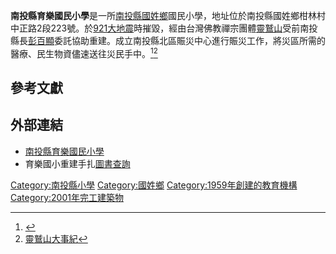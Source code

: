 '''南投縣育樂國民小學'''是一所[[南投縣|南投縣]][[國姓鄉|國姓鄉]]國民小學，地址位於南投縣國姓鄉柑林村中正路2段223號。於[[921大地震|921大地震]]時摧毀，經由台灣佛教禪宗團體[[靈鷲山_(台灣)|靈鷲山]]受前南投縣長[[彭百顯|彭百顯]]委託協助重建。成立南投縣北區賑災中心進行賑災工作，將災區所需的醫療、民生物資儘速送往災民手中。<ref>{{Cite web |url=http://www.093.org.tw/news_in.aspx?siteid=&ver=&usid=&mnuid=1385&modid=54&mode=&nid=6846&noframe= |title=愛心撫平十年地震殤　建校興學百年教育長 |access-date=2016-11-21 |archive-date=2019-11-28 |archive-url=https://web.archive.org/web/20191128180459/https://www.093.org.tw/news_in.aspx?siteid=&ver=&usid=&mnuid=1385&modid=54&mode=&nid=6846&noframe= |dead-url=no }}</ref><ref>[http://www.093.org.tw/news.aspx?siteid=&ver=&usid=&mnuid=1297&modid=16&mode=&pg=155 靈鷲山大事紀]</ref>

==參考文獻==
{{reflist}}

==外部連結==
* [https://web.archive.org/web/20161121174625/http://www.wlps.ntct.edu.tw/bin/home.php 南投縣育樂國民小學]
* 育樂國小重建手扎[http://library.wyes.tn.edu.tw/bmsq03.asp?QUERY_TEXT_01_SELECT=K3000_K30_04&QUERY_TEXT_01=%A8%7C%BC%D6%B0%EA 圖書查詢]{{Dead link|date=2018年9月 |bot=InternetArchiveBot |fix-attempted=yes }}

{{南投縣國民中小學}}

[[Category:南投縣小學|Category:南投縣小學]]
[[Category:國姓鄉|Category:國姓鄉]]
[[Category:1959年創建的教育機構|Category:1959年創建的教育機構]]
[[Category:2001年完工建築物|Category:2001年完工建築物]]